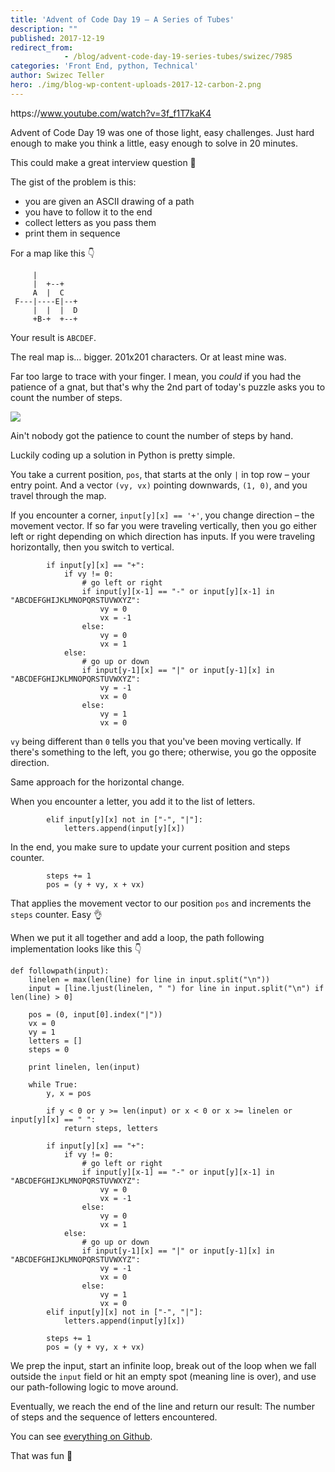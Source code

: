 ```yaml
---
title: 'Advent of Code Day 19 – A Series of Tubes'
description: ""
published: 2017-12-19
redirect_from: 
            - /blog/advent-code-day-19-series-tubes/swizec/7985
categories: 'Front End, python, Technical'
author: Swizec Teller
hero: ./img/blog-wp-content-uploads-2017-12-carbon-2.png
---
```

https&#x3A;//www.youtube.com/watch?v=3f_f1T7kaK4



Advent of Code Day 19 was one of those light, easy challenges. Just hard enough to make you think a little, easy enough to solve in 20 minutes.



This could make a great interview question 🤔



The gist of the problem is this:



- you are given an ASCII drawing of a path
- you have to follow it to the end
- collect letters as you pass them
- print them in sequence



For a map like this 👇



```
     |          
     |  +--+    
     A  |  C    
 F---|----E|--+ 
     |  |  |  D 
     +B-+  +--+ 
```



Your result is `ABCDEF`.



The real map is… bigger. 201x201 characters. Or at least mine was.



Far too large to trace with your finger. I mean, you _could_ if you had the patience of a gnat, but that's why the 2nd part of today's puzzle asks you to count the number of steps.



![](./img/blog-wp-content-uploads-2017-12-carbon-2.png)



Ain't nobody got the patience to count the number of steps by hand.



Luckily coding up a solution in Python is pretty simple.



You take a current position, `pos`, that starts at the only `|` in top row – your entry point. And a vector `(vy, vx)` pointing downwards, `(1, 0)`, and you travel through the map.



If you encounter a corner, `input[y][x] == '+'`, you change direction – the movement vector. If so far you were traveling vertically, then you go either left or right depending on which direction has inputs. If you were traveling horizontally, then you switch to vertical.



```
        if input[y][x] == "+":
            if vy != 0:
                # go left or right
                if input[y][x-1] == "-" or input[y][x-1] in "ABCDEFGHIJKLMNOPQRSTUVWXYZ":
                    vy = 0
                    vx = -1
                else:
                    vy = 0
                    vx = 1
            else:
                # go up or down
                if input[y-1][x] == "|" or input[y-1][x] in "ABCDEFGHIJKLMNOPQRSTUVWXYZ":
                    vy = -1
                    vx = 0
                else:
                    vy = 1
                    vx = 0
```



`vy` being different than `0` tells you that you've been moving vertically. If there's something to the left, you go there; otherwise, you go the opposite direction.



Same approach for the horizontal change.



When you encounter a letter, you add it to the list of letters.



```
        elif input[y][x] not in ["-", "|"]:
            letters.append(input[y][x])
```



In the end, you make sure to update your current position and steps counter.



```
        steps += 1
        pos = (y + vy, x + vx)
```



That applies the movement vector to our position `pos` and increments the `steps` counter. Easy 👌



When we put it all together and add a loop, the path following implementation looks like this 👇



```
def followpath(input):
    linelen = max(len(line) for line in input.split("\n"))
    input = [line.ljust(linelen, " ") for line in input.split("\n") if len(line) > 0]

    pos = (0, input[0].index("|"))
    vx = 0
    vy = 1
    letters = []
    steps = 0

    print linelen, len(input)

    while True:
        y, x = pos

        if y < 0 or y >= len(input) or x < 0 or x >= linelen or input[y][x] == " ":
            return steps, letters

        if input[y][x] == "+":
            if vy != 0:
                # go left or right
                if input[y][x-1] == "-" or input[y][x-1] in "ABCDEFGHIJKLMNOPQRSTUVWXYZ":
                    vy = 0
                    vx = -1
                else:
                    vy = 0
                    vx = 1
            else:
                # go up or down
                if input[y-1][x] == "|" or input[y-1][x] in "ABCDEFGHIJKLMNOPQRSTUVWXYZ":
                    vy = -1
                    vx = 0
                else:
                    vy = 1
                    vx = 0
        elif input[y][x] not in ["-", "|"]:
            letters.append(input[y][x])
        
        steps += 1
        pos = (y + vy, x + vx)
```



We prep the input, start an infinite loop, break out of the loop when we fall outside the `input` field or hit an empty spot (meaning line is over), and use our path-following logic to move around.



Eventually, we reach the end of the line and return our result: The number of steps and the sequence of letters encountered.



You can see [everything on Github](https://github.com/Swizec/advent-of-code-2017/blob/master/19.py).



That was fun 🤙